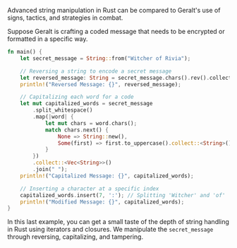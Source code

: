 Advanced string manipulation in Rust can be compared to Geralt's use of signs, tactics, and strategies in combat.

Suppose Geralt is crafting a coded message that needs to be encrypted or formatted in a specific way.

```rust
fn main() {
    let secret_message = String::from("Witcher of Rivia");

    // Reversing a string to encode a secret message
    let reversed_message: String = secret_message.chars().rev().collect();
    println!("Reversed Message: {}", reversed_message);

    // Capitalizing each word for a code
    let mut capitalized_words = secret_message
        .split_whitespace()
        .map(|word| {
            let mut chars = word.chars();
            match chars.next() {
                None => String::new(),
                Some(first) => first.to_uppercase().collect::<String>() + chars.as_str(),
            }
        })
        .collect::<Vec<String>>()
        .join(" ");
    println!("Capitalized Message: {}", capitalized_words);

    // Inserting a character at a specific index
    capitalized_words.insert(7, ':'); // Splitting 'Witcher' and 'of'
    println!("Modified Message: {}", capitalized_words);
}
```

In this last example, you can get a small taste of the depth of string handling in Rust using iterators and closures. We manipulate the `secret_message` through reversing, capitalizing, and tampering.